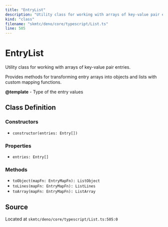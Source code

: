 ```yaml
---
title: "EntryList"
description: "Utility class for working with arrays of key-value pair entries."
kind: "class"
filename: "skmtc/deno/core/typescript/List.ts"
line: 505
---
```


# EntryList

Utility class for working with arrays of key-value pair entries.

Provides methods for transforming entry arrays into objects and lists
with custom mapping functions.


**@template** - Type of the entry values

## Class Definition

### Constructors

- `constructor(entries: Entry[])`

### Properties

- `entries: Entry[]`

### Methods

- `toObject(mapFn: EntryMapFn): ListObject`
- `toLines(mapFn: EntryMapFn): ListLines`
- `toArray(mapFn: EntryMapFn): ListArray`

## Source

Located at `skmtc/deno/core/typescript/List.ts:505:0`
